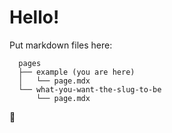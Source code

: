 # Hello!

Put markdown files here:
```
  pages
  ├── example (you are here)
  │   └── page.mdx
  └── what-you-want-the-slug-to-be
      └── page.mdx
```

🫡
